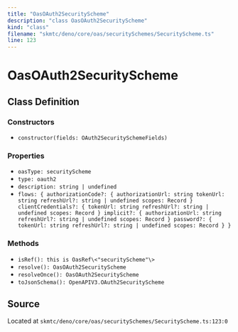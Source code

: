 ```yaml
---
title: "OasOAuth2SecurityScheme"
description: "class OasOAuth2SecurityScheme"
kind: "class"
filename: "skmtc/deno/core/oas/securitySchemes/SecurityScheme.ts"
line: 123
---
```


# OasOAuth2SecurityScheme

## Class Definition

### Constructors

- `constructor(fields: OAuth2SecuritySchemeFields)`

### Properties

- `oasType: securityScheme`
- `type: oauth2`
- `description: string | undefined`
- `flows: {
  authorizationCode?: {
  authorizationUrl: string
  tokenUrl: string
  refreshUrl?: string | undefined
  scopes: Record
}
  clientCredentials?: {
  tokenUrl: string
  refreshUrl?: string | undefined
  scopes: Record
}
  implicit?: {
  authorizationUrl: string
  refreshUrl?: string | undefined
  scopes: Record
}
  password?: {
  tokenUrl: string
  refreshUrl?: string | undefined
  scopes: Record
}
}`

### Methods

- `isRef(): this is OasRef\<"securityScheme"\>`
- `resolve(): OasOAuth2SecurityScheme`
- `resolveOnce(): OasOAuth2SecurityScheme`
- `toJsonSchema(): OpenAPIV3.OAuth2SecurityScheme`

## Source

Located at `skmtc/deno/core/oas/securitySchemes/SecurityScheme.ts:123:0`
